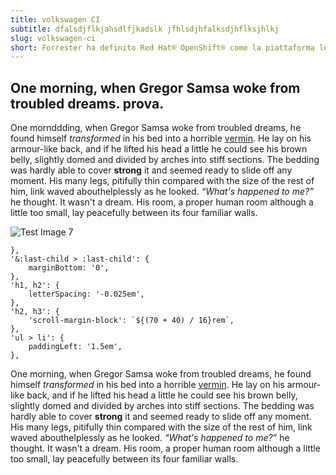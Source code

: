 ```yaml
---
title: volkswagen CI
subtitle: dfalsdjflkjahsdlfjkadslk jfhlsdjhfalksdjhflksjhlkj
slug: volkswagen-ci
short: Forrester ha definito Red Hat® OpenShift® come la piattaforma leader scelta da sviluppatori e team operativi.
---
```



## One morning, when Gregor Samsa woke from troubled dreams. prova.


One mornddding, when Gregor Samsa woke from troubled dreams, he found himself *transformed* in his bed into a horrible  [vermin](http://en.wikipedia.org/wiki/Vermin "Wikipedia Vermin"). He lay on his armour-like back, and if he lifted his head a little he could see his brown belly, slightly domed and divided by arches into stiff sections. The bedding was hardly able to cover **strong** it and seemed ready to slide off any moment. His many legs, pitifully thin compared with the size of the rest of him, link waved abouthelplessly as he looked. <cite>“What's happened to me?”</cite> he thought. It wasn't a dream. His room, a proper human room although a little too small, lay peacefully between its four familiar walls.

![Test Image 7](https://tailwindcss.com/_next/static/media/sarah-dayan.a8ff3f1095a58085a82e3bb6aab12eb2.jpg)


    },
    '&:last-child > :last-child': {
        marginBottom: '0',
    },
    'h1, h2': {
        letterSpacing: '-0.025em',
    },
    'h2, h3': {
        'scroll-margin-block': `${(70 + 40) / 16}rem`,
    },
    'ul > li': {
        paddingLeft: '1.5em',
    },

One morning, when Gregor Samsa woke from troubled dreams, he found himself *transformed* in his bed into a horrible  [vermin](http://en.wikipedia.org/wiki/Vermin "Wikipedia Vermin"). He lay on his armour-like back, and if he lifted his head a little he could see his brown belly, slightly domed and divided by arches into stiff sections. The bedding was hardly able to cover **strong** it and seemed ready to slide off any moment. His many legs, pitifully thin compared with the size of the rest of him, link waved abouthelplessly as he looked. <cite>“What's happened to me?”</cite> he thought. It wasn't a dream. His room, a proper human room although a little too small, lay peacefully between its four familiar walls.
